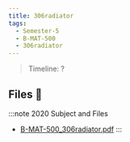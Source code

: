 ```yaml
---
title: 306radiator
tags:
  - Semester-5
  - B-MAT-500
  - 306radiator
---
```

> Timeline: ?


## Files 📂

:::note 2020 Subject and Files
- [B-MAT-500_306radiator.pdf](https://github.com/Studio-17/Epitech-Subjects/raw/main/Semester-5/B-MAT-500/306radiator/B-MAT-500_306radiator.pdf)
:::

